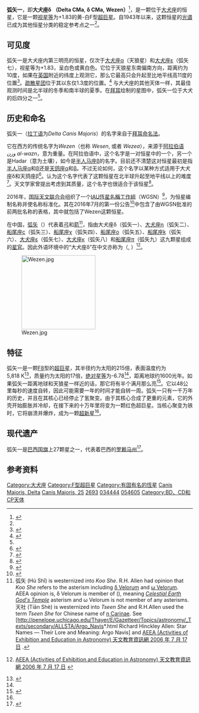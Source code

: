 {{Starbox begin
 | name=弧矢一<br>δ Canis Majoris
}}
{{Starbox image
 | image=
{{Location mark
|image=Canis Major constellation map.svg|alt=|float=center|width=240
|label=|position=right
|mark=Red circle.svg|mark_width=12|mark_link=δ CMa
|x=192|y=740
}}
|caption=大犬座δ于天球中的位置
}}
{{Starbox observe
| epoch    = J2000
| ra       = {{RA|07|08|23.48608}}<ref name=aaa474_2_653/>
| dec      = {{DEC|−26|23|35.5474}}<ref name=aaa474_2_653/>
| appmag_v = 1.824<ref name=sps1966/>
| constell = [[大犬座|大犬座]]
}}
{{Starbox character
| class    = F8 Ia<ref name=mnras402_2_1369/>
| b-v      = +0.691<ref name=sps1966/>
| u-b      = +0.584<ref name=sps1966/>
| variable = ?<ref name="KoenEyer2002">{{cite journal|last1=Koen|first1=Chris|last2=Eyer|first2=Laurent|title=New periodic variables from the Hipparcos epoch photometry|journal=Monthly Notices of the Royal Astronomical Society|volume=331|issue=1|year=2002|pages=45–59|issn=0035-8711|doi=10.1046/j.1365-8711.2002.05150.x|bibcode=2002MNRAS.331...45K|arxiv = astro-ph/0112194 }}</ref>
}}
{{Starbox astrometry
| radial_v = {{nowrap|34.3 ± 0.9}}<ref name=rgcrv/>
| prop_mo_ra  = –3.12<ref name=aaa474_2_653/>
| prop_mo_dec = +3.31<ref name=aaa474_2_653/>
| parallax = 2.03
| p_error  = 0.38
| parallax_footnote = <ref name=aaa474_2_653/>
| absmag_v = –6.86<ref name=rmaa39_3/>
}}
{{Starbox detail
| mass= {{nowrap|16.9 ± 1.6}}<ref name=mnras402_2_1369/>
| radius={{nowrap|215 ± 66}}<ref name="PASA24_3_151"/>
| luminosity=82,000<ref name=rmaa39_3/>
| temperature = {{nowrap|6,390 ± 150}}<ref name=mnras402_2_1369/>
| gravity = {{nowrap|1.00 ± 0.14}}<ref name=mnras402_2_1369/>
| metal_fe = 0.24<ref name="AAA531_A165"/>
| rotational_velocity=25<ref name=csrv/>
| age_myr=12<ref name=mnras402_2_1369/>
}}
{{Starbox catalog
| names=Wezen, Wesen, Wezea, Alwazn, Al Wazor, 25 Canis Majoris, [[波恩星表|波恩星表]] −26° 3916, [[基本星表|基本星表]] 273, [[HD星表|HD星表]] 54605, [[依巴谷卫星|依巴谷卫星]] 34444, [[亮星星表|亮星星表]] 2693, [[SAO星表|SAO星表]] 173047.
}}
{{Starbox reference
|Simbad=Delta+CMa
}}
{{Starbox end}}

'''弧矢一'''，即'''大犬座δ''' '''（Delta CMa''', '''δ CMa,''' '''Wezen）'''<ref name="IAU-CSN">{{cite web | url=http://www.pas.rochester.edu/~emamajek/WGSN/IAU-CSN.txt | title=IAU Catalog of Star Names | accessdate=28 July 2016 | archive-date=2018-07-07 | archive-url=https://web.archive.org/web/20180707180747/http://www.pas.rochester.edu/~emamajek/WGSN/IAU-CSN.txt | dead-url=yes }}</ref>，是一颗位于[[大犬座|大犬座]]的恒星，它是一颗[[视星等|视星等]]为+1.83的黄-白F型[[超巨星|超巨星]]。自1943年以来，这颗恒星的[[恒星光谱|光谱]]已成为其他恒星分类的稳定参考点之一<ref name=baas25_1319/>。

==可见度==
弧矢一是大犬座内第三明亮的恒星，仅次于[[天狼星|大犬座α]]（天狼星）和[[弧矢七|大犬座ε]]（弧矢七），视星等为+1.83，呈白色或黄白色。它位于天狼星东南偏南方向，距离约为10度，如果在[[英国|英国]]附近的纬度上观测它，那么它最高只会升起至比地平线高11度的位置<ref>{{cite book|last1=Mobberly|first1=Martin|title=The Caldwell Objects and How to Observe Them|url=https://books.google.com/books?id=amPrWoOWgHcC&pg=PA136&dq=Wezen+Canis#v=onepage&q=Wezen%20Canis&f=false|accessdate=28 May 2010|year=2009|publisher=Springer|isbn=1-4419-0325-9|page=136}}</ref>。[[疏散星团|疏散星团]]{{Internal link helper/en|NGC 2354|NGC 2354}}位于其以东仅1.3度的位置。<ref>{{Cite web |url=http://www.angelfire.com/ky/astronomers/Canis.html |title=存档副本 |accessdate=2018-04-06 |archive-date=2018-04-07 |archive-url=https://web.archive.org/web/20180407003515/http://www.angelfire.com/ky/astronomers/Canis.html |dead-url=yes }}</ref> 与大犬座的其他天体一样，其最佳观测时间是北半球的冬季和南半球的夏季。在[[約翰·拜耳|拜耳]]绘制的星图中，弧矢一位于大犬的后四分之一<ref name="allen"/>。

==历史和命名==
弧矢一（[[拉丁语|拉丁语]]为''Delta Canis Majoris''）的名字来自于[[拜耳命名法|拜耳命名法]]。

它在西方的传统名字为''Wezen''（也称 ''Wesen'', 或者 ''Wezea''），来源于[[阿拉伯语|阿拉伯语]] ''وزن'' ''al-wazn''，意为重量。在阿拉伯语中，这个名字是一对恒星中的一个，另一个是Hadar（意为土壤），如今是[[半人馬座β|半人马座β]]的名字。目前还不清楚这对恒星最初是指[[半人马座α|半人马座α]]和[[半人馬座β|β]]还是[[天鸽座α|天鸽座α]]和[[天鸽座β|β]]。不过无论如何，这个名字以某种方式适用于大犬座δ和天鸽座β<ref>{{cite book |last1= Kunitzsch|first1=Paul|last2=Smart|first2=Tim|year = 2006|title = A Dictionary of Modern star Names: A Short Guide to 254 Star Names and Their Derivations |edition = 2nd rev.  |publisher = [[New_Track_Media|Sky Pub]] |location = [[剑桥_(马萨诸塞州)|Cambridge]], [[麻薩諸塞州|MA]] |isbn = 978-1-931559-44-7 |page = 23}}</ref>。{{Link-en|Richard Hinckley Allen|Richard Hinckley Allen}}认为这个名字代表了这颗恒星在北半球升起至地平线以上的难度<ref name="allen">{{cite book|last1=Allen|first1=R H|year = 1963 |origyear=1899|title = [[Star_Names:_Their_Lore_and_Meaning|Star Names: Their Lore and Meaning]] |edition = [[復刻版|rep]]. |publisher = [[Dover_Publications|Dover Publications]] Inc. |location = [[纽约|New York]], [[纽约州|NY]]|isbn = 0-486-21079-0 |page = [https://archive.org/details/starnamestheirlo00alle/page/130 130]|authorlink = Richard Hinckley Allen}}</ref>。天文学家{{Internal link helper/en|吉姆·凯勒|James B. Kaler}}曾提出考虑到其质量，这个名字也很适合于该恒星<ref name="Kaler">{{cite web|url=http://stars.astro.illinois.edu/sow/wezen.html|title=Wezen|last1=Kaler|first1=James B.|work=Stars website|publisher=University of Illinois|accessdate=28 May 2010|archive-date=2013-07-09|archive-url=https://www.webcitation.org/6HyGjfduY?url=http://stars.astro.illinois.edu/sow/wezen.html|dead-url=yes}}</ref>。

2016年，[[國際天文聯會|国际天文联合会]]组织了一个[[IAU恆星名稱工作組|IAU恆星名稱工作組]]（WGSN）<ref name="WGSN">{{cite web | url=https://www.iau.org/science/scientific_bodies/working_groups/280/ | title=IAU Working Group on Star Names (WGSN) | accessdate=22 May 2016 | archive-date=2019-03-30 | archive-url=https://web.archive.org/web/20190330194042/https://www.iau.org/science/scientific_bodies/working_groups/280/ | dead-url=yes }}</ref>，为恒星编制名称并使名称标准化。其在2016年7月的第一份公告<ref name="WGSN1">{{cite web | url=http://www.pas.rochester.edu/~emamajek/WGSN/WGSN_bulletin1.pdf | title=Bulletin of the IAU Working Group on Star Names, No. 1 | accessdate=28 July 2016 | archive-date=2018-04-17 | archive-url=https://web.archive.org/web/20180417140227/http://www.pas.rochester.edu/~emamajek/WGSN/WGSN_bulletin1.pdf | dead-url=no }}</ref>中包含了由WGSN批准的前两批名称的表格，其中就包括了Wezen这颗恒星。

在中国，[[弧矢_(星官)|弧矢]]（{{lang|zh-Latn|Hú Shǐ}}）代表着[[弓|弓]]和[[箭|箭]]<ref>弧矢 (Hú Shǐ) is westernized into ''Koo She''. R.H. Allen had opinion that ''Koo She'' refers to the asterism including [[天社三|δ Velorum]] and [[Omega_Velorum|ω Velorum]]. AEEA opinion is, δ Velorum is member of {{lang|zh|天社}} ({{lang|zh-Latn|Tiān Shè}}), meaning ''[[井宿|Celestial Earth God's Temple]]'' asterism and ω Velorum is not member of any asterisms. 天社 (Tiān Shè) is westernized into ''Tseen She'' and R.H.Allen used the term ''Tseen She'' for Chinese name of [[海山二|η Carinae]]. See [http://penelope.uchicago.edu/Thayer/E/Gazetteer/Topics/astronomy/_Texts/secondary/ALLSTA/Argo_Navis*.html Richard Hinckley Allen: Star Names — Their Lore and Meaning: Argo Navis] and {{zh icon}} [http://aeea.nmns.edu.tw/2006/0607/ap060717.html AEEA (Activities of Exhibition and Education in Astronomy) 天文教育資訊網 2006 年 7 月 17 日] {{Wayback|url=http://aeea.nmns.edu.tw/2006/0607/ap060717.html |date=20120204114243 }}.</ref>，指由大犬座δ（弧矢一）、[[弧矢二|大犬座η]]（弧矢二）、[[弧矢三|船尾座c]]（弧矢三）、[[船尾座χ|船尾座χ]]（弧矢四）、[[船尾座ο|船尾座ο]]（弧矢五）、[[船尾座k|船尾座k]]（弧矢六）、[[大犬座ε|大犬座ε]]（弧矢七）、[[大犬座κ|大犬座κ]]（弧矢八）和[[弧矢九|船尾座π]]（弧矢九）这九颗星组成的[[星官|星官]]。因此外语环境中的“大犬座δ”在中文亦称为{{lang|zh|弧矢一}}（{{lang|zh-Latn|Hú Shǐ yī}}, {{lang-en|the First Star of Bow and Arrow}}）<ref>{{zh icon}} [http://aeea.nmns.edu.tw/2006/0607/ap060717.html AEEA (Activities of Exhibition and Education in Astronomy) 天文教育資訊網 2006 年 7 月 17 日] {{Wayback|url=http://aeea.nmns.edu.tw/2006/0607/ap060717.html |date=20120204114243 }}</ref>。

[[File:Wezen.jpg|200px]]

==特征==
弧矢一是一颗[[恒星光谱|F8]]型的[[超巨星|超巨星]]，其半径约为太阳的215倍，表面温度约为5,818 K<ref>{{cite journal|doi=10.1071/AS07017|arxiv=0709.3873|bibcode = 2007PASA...24..151D|title=The Emergent Flux and Effective Temperature of δ Canis Majoris|journal=Publications of the Astronomical Society of Australia|volume=24|issue=3|pages=151|year=2013|last1=Davis|first1=J.|last2=Booth|first2=A. J.|last3=Ireland|first3=M. J.|last4=Jacob|first4=A. P.|last5=North|first5=J. R.|last6=Owens|first6=S. M.|last7=Robertson|first7=J. G.|last8=Tango|first8=W. J.|last9=Tuthill|first9=P. G.}}</ref>，质量约为太阳的17倍，[[絕對星等|绝对星等]]为-6.78<ref name=rmaa39_3/>，距离地球约1600光年。如果弧矢一距离地球和天狼星一样近的话，那它将有半个满月那么亮<ref>{{cite book|last1=Ridpath|first1=Ian|last2=Tirion|first2=Will|title=The Monthly Sky Guide|url=https://books.google.com/books?id=UFQIutJ8GSsC&pg=PA15&dq=%22Delta+Canis+Majoris%22#v=onepage&q=%22Delta%20Canis%20Majoris%22&f=false|year=2003|publisher=Cambridge University Press|isbn=0-521-53306-6|page=16|access-date=2018-04-06|archive-date=2020-03-04|archive-url=https://web.archive.org/web/20200304125318/https://books.google.com/books?id=UFQIutJ8GSsC&pg=PA15&dq=%22Delta+Canis+Majoris%22#v=onepage&q=%22Delta%20Canis%20Majoris%22&f=false|dead-url=no}}</ref>。它以48公里每秒的速度自转，因此可能需要一年的时间才能自转一周。弧矢一只有一千万年的历史，并且在其核心已经停止了氢聚变。由于其核心合成了更重的元素，它的外壳开始膨胀并冷却，在接下来的十万年里将变为一颗红色超巨星。当核心聚变为铁时，它将崩溃并爆炸，成为一颗[[超新星|超新星]]<ref name="Kaler"/>。

==现代遗产==
弧矢一是[[巴西国旗|巴西国旗]]上27颗星之一，代表着巴西的[[羅賴馬州|罗赖马州]]<ref>{{cite web 
 |title=Astronomy of the Brazilian Flag 
 |url=https://flagspot.net/flags/br_astro.html 
 |publisher=FOTW Flags Of The World website 
 |accessdate=2018-04-06 
 |archive-date=2014-03-30 
 |archive-url=https://web.archive.org/web/20140330070342/http://www.fotw.net/flags/br_astro.html 
 |dead-url=yes 
 }}</ref>。

==参考资料==
{{reflist|30em|refs=

<ref name=aaa474_2_653>{{Cite journal| first1=F. | last1=van Leeuwen |date=November 2007 | title=Validation of the new Hipparcos reduction | journal=Astronomy and Astrophysics | volume=474 | issue=2 | pages=653–664 | bibcode=2007A&A...474..653V | doi=10.1051/0004-6361:20078357 |arxiv = 0708.1752}}</ref>

<ref name=mnras402_2_1369>{{Cite journal| display-authors=1 | last1=Lyubimkov | first1=Leonid S. | last2=Lambert | first2=David L. | last3=Rostopchin | first3=Sergey I. | last4=Rachkovskaya | first4=Tamara M. | last5=Poklad | first5=Dmitry B. | title=Accurate fundamental parameters for A-, F- and G-type Supergiants in the solar neighbourhood | journal=Monthly Notices of the Royal Astronomical Society | volume=402 | issue=2 | pages=1369–1379 |date=February 2010 | doi=10.1111/j.1365-2966.2009.15979.x | bibcode=2010MNRAS.402.1369L |arxiv = 0911.1335}}</ref>

<ref name=baas25_1319>{{Cite journal | last1=Garrison | first1=R. F. | title=Anchor Points for the MK System of Spectral Classification | journal=Bulletin of the American Astronomical Society | volume=25 | page=1319 | date=December 1993 | bibcode=1993AAS...183.1710G | url=http://www.astro.utoronto.ca/~garrison/mkstds.html | accessdate=2012-02-04 | archive-date=2019-06-25 | archive-url=https://web.archive.org/web/20190625094716/http://www.astro.utoronto.ca/~garrison/mkstds.html | dead-url=no }}</ref>

<ref name=rmaa39_3>{{Cite journal| last1=Arellano Ferro | first1=A. | last2=Giridhar | first2=S. | last3=Rojo Arellano | first3=E. | title=A Revised Calibration of the MV-W(O I 7774) Relationship using Hipparcos Data: Its Application to Cepheids and Evolved Stars | journal=Revista Mexicana de Astronomía y Astrofísica | volume=39 | pages=3–15 |date=April 2003 | bibcode=2003RMxAA..39....3A |arxiv = astro-ph/0210695}}</ref>

<ref name=csrv>{{cite journal | last1=Bernacca|first1=P. L.|last2=Perinotto|first2=M. | title=A catalogue of stellar rotational velocities | journal=Contributi Osservatorio Astronomico di Padova in Asiago | volume=239 | issue=1 | pages=1 | year=1970 | bibcode=1970CoAsi.239....1B}}</ref>

<ref name=rgcrv>{{Cite journal| last1=Evans | first1=D. S. | date=June 20–24, 1966 | editor1-last=Batten | editor1-first=Alan Henry | editor2-last=Heard | editor2-first=John Frederick | title=The Revision of the General Catalogue of Radial Velocities | journal=Determination of Radial Velocities and their Applications | volume=30 | pages=57 | booktitle=Determination of Radial Velocities and their Applications, Proceedings from IAU Symposium no. 30 | location=University of Toronto | publisher=International Astronomical Union | bibcode=1967IAUS...30...57E}}</ref>

<ref name=sps1966>{{cite journal | display-authors=1 | last1=Gutierrez-Moreno | first1=Adelina | last2=Moreno | first2=H. | last3=Stock | first3=J. | last4=Torres | first4=C. | last5=Wroblewski | first5=H. | title=A System of photometric standards | journal=Publ. Dept. Astron. Univ. Chile | publisher=Publicaciones Universidad de Chile, Department de Astronomy | volume=1 | pages=1–17 | year=1966 | bibcode=1966PDAUC...1....1G }}</ref>

<ref name="PASA24_3_151">{{Cite journal| last1 = Davis | first1 = J.
 | last2 = Booth | first2 = A. J.
 | last3 = Ireland | first3 = M. J.
 | last4 = Jacob | first4 = A. P.
 | last5 = North | first5 = J. R.
 | last6 = Owens | first6 = S. M.
 | last7 = Robertson | first7 = J. G.
 | last8 = Tango | first8 = W. J.
 | last9 = Tuthill | first9 = P. G.
 | display-authors = 1
 | title     = The Emergent Flux and Effective Temperature of δ Canis Majoris
 | journal   = Publications of the Astronomical Society of Australia
 | volume    = 24
 | issue     = 3
 | pages     = 151–158
 |date=October 2007
 | doi       = 10.1071/AS07017
 | bibcode   = 2007PASA...24..151D
 | arxiv     = 0709.3873
 | postscript = .
}}</ref>

<ref name="AAA531_A165">{{Cite journal| last1 = Prugniel | first1 = Ph.
 | last2 = Vauglin | first2 = I.
 | last3 = Koleva | first3 = M.
 | title     = The atmospheric parameters and spectral interpolator for the MILES stars
 | journal   = Astronomy & Astrophysics
 | volume    = 531
 | page      = A165
 |date=July 2011
 | doi       = 10.1051/0004-6361/201116769
 | bibcode   = 2011A&A...531A.165P
 | arxiv     = 1104.4952
 | postscript = .
}}</ref>
}}

{{Stars of Canis Major|state=collapsed}}

[[Category:大犬座|Category:大犬座]]
[[Category:F型超巨星|Category:F型超巨星]]
[[Category:有固有名的恆星|Category:有固有名的恆星]]
[[Category:拜耳天體|Canis Majoris, Delta]]
[[Category:佛氏天體|Canis Majoris, 25]]
[[Category:HR天體|2693]]
[[Category:HIP天體|034444]]
[[Category:HD和HDE天體|054605]]
[[Category:BD、CD和CP天体|Category:BD、CD和CP天体]]